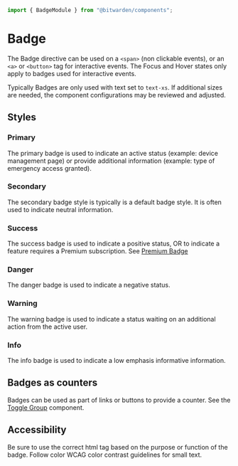 

<Meta of={stories} />

```ts
import { BadgeModule } from "@bitwarden/components";
```

# Badge

The Badge directive can be used on a `<span>` (non clickable events), or an `<a>` or `<button>` tag
for interactive events. The Focus and Hover states only apply to badges used for interactive events.

Typically Badges are only used with text set to `text-xs`. If additional sizes are needed, the
component configurations may be reviewed and adjusted.

<Primary />
<Controls />

## Styles

### Primary

The primary badge is used to indicate an active status (example: device management page) or provide
additional information (example: type of emergency access granted).

<Story of={stories.Primary} />

### Secondary

The secondary badge style is typically is a default badge style. It is often used to indicate
neutral information.

<Story of={stories.Secondary} />

### Success

The success badge is used to indicate a positive status, OR to indicate a feature requires a Premium
subscription. See [Premium Badge](?path=/docs/web-premium-badge--docs)

<Story of={stories.Success} />

### Danger

The danger badge is used to indicate a negative status.

<Story of={stories.Danger} />

### Warning

The warning badge is used to indicate a status waiting on an additional action from the active user.

<Story of={stories.Warning} />

### Info

The info badge is used to indicate a low emphasis informative information.

<Story of={stories.Info} />

## Badges as counters

Badges can be used as part of links or buttons to provide a counter. See the
[Toggle Group](?path=/docs/component-library-toggle-group--docs) component.

## Accessibility

Be sure to use the correct html tag based on the purpose or function of the badge. Follow color WCAG
color contrast guidelines for small text.
